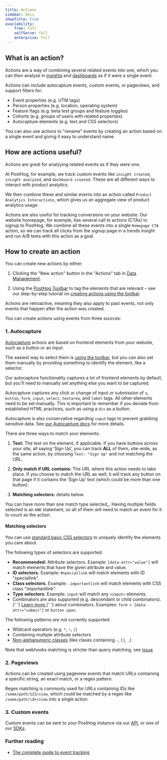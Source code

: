 ```yaml
---
title: Actions
sidebar: Docs
showTitle: true
availability:
    free: full
    selfServe: full
    enterprise: full
---
```


## What is an action?

Actions are a way of combining several related events into one, which you can then analyze in [insights](/docs/product-analytics/insights) and [dashboards](/docs/product-analytics/dashboards) as if it were a single event.

Actions can include autocapture events, custom events, or pageviews, and support filters for:

- Event properties (e.g. UTM tags)
- Person properties (e.g. location, operating system)
- Feature flags (e.g. beta test groups and feature toggles)
- Cohorts (e.g. groups of users with related properties)
- Autocapture elements (e.g. text and CSS selectors)

You can also use actions to "rename" events by creating an action based on a single event and giving it easy to understand name.

## How are actions useful?

Actions are great for analzying related events as if they were one.

At PostHog, for example, we track custom events like `insight created`, `insight analyzed`, and `dashboard created`. These are all different ways to interact with product analytics.

We then combine these and similar events into an action called `Product Analytics Interactions`, which gives us an aggregate view of product analytics usage.

Actions are also useful for tracking conversions on your website. Our website homepage, for example, has several call to actions (CTAs) to signup to PostHog. We combine all these events into a single `Homepage CTA` action, so we can track all clicks from the signup page in a trends insight and run A/B tests with this action as a goal.

## How to create an action

You can create new actions by either: 

1. Clicking the "New action" button in the "Actions" tab in [Data Management](https://us.posthog.com/data-management/actions).

2. Using the [PostHog Toolbar](/docs/toolbar) to tag the elements that are relevant – see our step-by-step tutorial on [creating actions using the toolbar](/tutorials/how-to-capture-events-the-easy-way).

Actions are retroactive, meaning they also apply to past events, not only events that happen after the action was created.

You can create actions using events from three sources:

### 1. Autocapture

[Autocapture](/docs/product-analytics/autocapture) actions are based on frontend elements from your website, such as a button or an input. 

The easiest way to select them is [using the toolbar](/tutorials/how-to-capture-events-the-easy-way), but you can also set them manually by providing something to identify the element, like a selector.

Our autocapture functionality captures a lot of frontend elements by default, but you'll need to manually set anything else you want to be captured. 
 
Autocapture captures any click or change of input or submission of `a`, `button`, `form`, `input`, `select`, `textarea`, and `label` tags. All other elements need to be set manually. This is important to remember if you deviate from established HTML practices, such as using a `div` as a button.

Autocapture is also conservative regarding `input` tags to prevent grabbing sensitive data. See [our Autocapture docs](/docs/product-analytics/autocapture) for more details.

There are three ways to match your elements:

1. **Text:** The text on the element, if applicable. If you have buttons across your site, all saying ‘Sign Up’, you can track **ALL** of them, site-wide, as the same action, by choosing `Text: "Sign Up"` and not matching the URL.

2. **Only match if URL contains:** The URL where this action needs to take place. If you choose to match the URL as well, it will track any button on that page if it contains the ‘Sign Up’ text (which could be more than one button).

3. **Matching selectors:** details below.

You can have more than one match type selected_. Having multiple fields selected is an `AND` statement, so all of them will need to match an event for it to count as the action.

#### Matching selectors

You can use <a href="https://developer.mozilla.org/en-US/docs/Web/CSS/CSS_Selectors" target="_blank" rel="noopener">standard basic CSS selectors</a> to uniquely identify the elements you care about.

The following types of selectors are supported:

<ul>
    <li>
        <strong>Recommended:</strong> Attribute selectors. Example:
        <code>[data-attr="value"]</code> will match elements that have the given attribute and value.
    </li>
    <li>
        <strong>ID selectors.</strong> Example: <code>#speciallink</code> will match
        elements with ID "speciallink".
    </li>
    <li>
        <strong>Class selectors.</strong> Example: <code>.importantlink</code> will match
        elements with CSS class "importantlink".
    </li>
    <li>
        <strong>Type selectors.</strong> Example: <code>input</code> will match any
        <code>&lt;input&gt;</code> elements.
    </li>
    <li>
        Combinators are also supported (e.g. descendant or child combinators).
        {' '}
        <a
            href="https://developer.mozilla.org/en-US/docs/Web/CSS/CSS_Selectors#combinators"
            target="_blank"
            rel="noopener"
        >
            Learn more
        </a>{' '}
        about combinators. Examples: <code>form > [data-attr="submit"]</code> or <code>button span</code>.
    </li>
</ul>

The following patterns _are not_ currently supported:

- Wildcard operators (e.g. <code>*</code>, <code>~</code>, <code>|</code>)
- Combining multiple attribute selectors
- [Non-alphanumeric classes](https://github.com/PostHog/posthog/issues/15480) (like clases containing `-`, `[]`, `.`)

Note that webhooks matching is stricter than query matching, see [issue](https://github.com/PostHog/posthog/issues/20492)

### 2. Pageviews

Actions can be created using pageview events that match URLs containing a specific string, an exact match, or a regex pattern.

Regex matching is commonly used for URLs containing IDs like `/some/path/123/view`, which could be matched by a regex like `/some/path/\d+/view` into a single action.

### 3. Custom events

Custom events can be sent to your PostHog instance via our [API](/docs/api), or one of our [SDKs](/docs/getting-started/install).

### Further reading

- [The complete guide to event tracking](/tutorials/event-tracking-guide)
